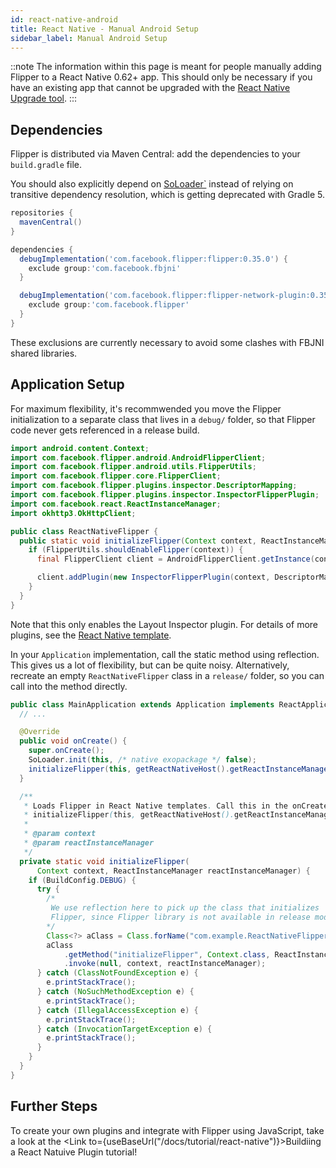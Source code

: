 ```yaml
---
id: react-native-android
title: React Native - Manual Android Setup
sidebar_label: Manual Android Setup
---
```


::note
The information within this page is meant for people manually adding Flipper to a React Native 0.62+ app.
This should only be necessary if you have an existing app that cannot be upgraded with the [React Native Upgrade tool](https://reactnative.dev/docs/upgrading).
:::

## Dependencies

Flipper is distributed via Maven Central: add the dependencies to your `build.gradle` file.

You should also explicitly depend on [SoLoader`](https://github.com/facebook/soloader) instead of relying on transitive dependency resolution, which is getting deprecated with Gradle 5.

```groovy
repositories {
  mavenCentral()
}

dependencies {
  debugImplementation('com.facebook.flipper:flipper:0.35.0') {
    exclude group:'com.facebook.fbjni'
  }

  debugImplementation('com.facebook.flipper:flipper-network-plugin:0.35.0') {
    exclude group:'com.facebook.flipper'
  }
}
```

These exclusions are currently necessary to avoid some clashes with FBJNI shared libraries.

## Application Setup

For maximum flexibility, it's recommwended you move the Flipper initialization to a separate class that lives in a `debug/` folder, so that Flipper code never gets referenced in a release build.

```java
import android.content.Context;
import com.facebook.flipper.android.AndroidFlipperClient;
import com.facebook.flipper.android.utils.FlipperUtils;
import com.facebook.flipper.core.FlipperClient;
import com.facebook.flipper.plugins.inspector.DescriptorMapping;
import com.facebook.flipper.plugins.inspector.InspectorFlipperPlugin;
import com.facebook.react.ReactInstanceManager;
import okhttp3.OkHttpClient;

public class ReactNativeFlipper {
  public static void initializeFlipper(Context context, ReactInstanceManager reactInstanceManager) {
    if (FlipperUtils.shouldEnableFlipper(context)) {
      final FlipperClient client = AndroidFlipperClient.getInstance(context);

      client.addPlugin(new InspectorFlipperPlugin(context, DescriptorMapping.withDefaults()));
    }
  }
}
```

Note that this only enables the Layout Inspector plugin. For details of more plugins, see the [React Native template](https://github.com/facebook/react-native/blob/6f627f684bb6506a677c9632b2710e4a541690a9/template/android/app/src/debug/java/com/helloworld/ReactNativeFlipper.java).

In your `Application` implementation, call the static method using reflection. This gives us a lot of flexibility, but can be quite noisy.
Alternatively, recreate an empty `ReactNativeFlipper` class in a `release/` folder, so you can call into the method directly.

```java
public class MainApplication extends Application implements ReactApplication {
  // ...

  @Override
  public void onCreate() {
    super.onCreate();
    SoLoader.init(this, /* native exopackage */ false);
    initializeFlipper(this, getReactNativeHost().getReactInstanceManager());
  }

  /**
   * Loads Flipper in React Native templates. Call this in the onCreate method with something like
   * initializeFlipper(this, getReactNativeHost().getReactInstanceManager());
   *
   * @param context
   * @param reactInstanceManager
   */
  private static void initializeFlipper(
      Context context, ReactInstanceManager reactInstanceManager) {
    if (BuildConfig.DEBUG) {
      try {
        /*
         We use reflection here to pick up the class that initializes
         Flipper, since Flipper library is not available in release mode
        */
        Class<?> aClass = Class.forName("com.example.ReactNativeFlipper");
        aClass
            .getMethod("initializeFlipper", Context.class, ReactInstanceManager.class)
            .invoke(null, context, reactInstanceManager);
      } catch (ClassNotFoundException e) {
        e.printStackTrace();
      } catch (NoSuchMethodException e) {
        e.printStackTrace();
      } catch (IllegalAccessException e) {
        e.printStackTrace();
      } catch (InvocationTargetException e) {
        e.printStackTrace();
      }
    }
  }
}
```

## Further Steps

To create your own plugins and integrate with Flipper using JavaScript, take a look at the <Link to={useBaseUrl("/docs/tutorial/react-native")}>Buildiing a React Natuive Plugin</Link> tutorial!

